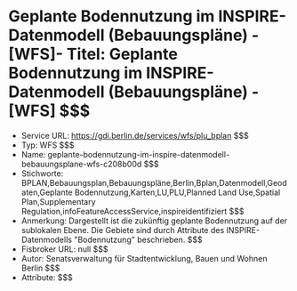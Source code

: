 # Geplante Bodennutzung im INSPIRE-Datenmodell (Bebauungspläne) - [WFS]- Titel: Geplante Bodennutzung im INSPIRE-Datenmodell (Bebauungspläne) - [WFS] $$$
- Service URL: https://gdi.berlin.de/services/wfs/plu_bplan $$$
- Typ: WFS $$$
- Name: geplante-bodennutzung-im-inspire-datenmodell-bebauungsplane-wfs-c208b00d $$$
- Stichworte: BPLAN,Bebauungsplan,Bebauungspläne,Berlin,Bplan,Datenmodell,Geodaten,Geplante Bodennutzung,Karten,LU,PLU,Planned Land Use,Spatial Plan,Supplementary Regulation,infoFeatureAccessService,inspireidentifiziert $$$
- Anmerkung: Dargestellt ist die zukünftig geplante Bodennutzung auf der sublokalen Ebene. Die Gebiete sind durch Attribute des INSPIRE-Datenmodells "Bodennutzung" beschrieben. $$$
- Fisbroker URL: null $$$
- Autor: Senatsverwaltung für Stadtentwicklung, Bauen und Wohnen Berlin $$$
- Attribute:  $$$
